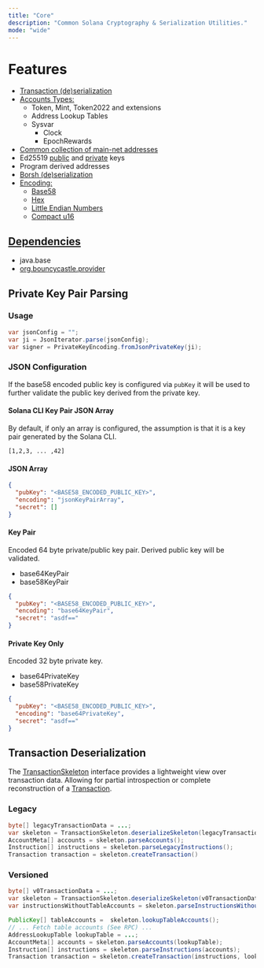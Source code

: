 ```yaml
---
title: "Core"
description: "Common Solana Cryptography & Serialization Utilities."
mode: "wide"
---
```


<Card title="GitHub Repository" icon="github" horizontal={true} href="https://github.com/sava-software/sava"/>

# Features

* [Transaction (de)serialization](#transaction-deserialization)
* [Accounts Types:](https://github.com/sava-software/sava/tree/main/core/src/main/java/software/sava/core/accounts)
  * Token, Mint, Token2022 and extensions
  * Address Lookup Tables
  * Sysvar
    * Clock
    * EpochRewards
* [Common collection of main-net addresses](https://github.com/sava-software/sava/blob/main/core/src/main/java/software/sava/core/accounts/SolanaAccounts.java)
* Ed25519 [public](https://github.com/sava-software/sava/blob/main/core/src/main/java/software/sava/core/accounts/PublicKey.java) and [private](https://github.com/sava-software/sava/blob/main/core/src/main/java/software/sava/core/accounts/Signer.java) keys
* Program derived addresses
* [Borsh (de)serialization](https://github.com/sava-software/sava/blob/main/core/src/main/java/software/sava/core/borsh/Borsh.java)
* [Encoding:](https://github.com/sava-software/sava/tree/main/core/src/main/java/software/sava/core/encoding)
  * [Base58](https://github.com/sava-software/sava/blob/main/core/src/main/java/software/sava/core/encoding/Base58.java)
  * [Hex](https://github.com/sava-software/sava/blob/main/core/src/main/java/software/sava/core/encoding/Jex.java)
  * [Little Endian Numbers](https://github.com/sava-software/sava/blob/main/core/src/main/java/software/sava/core/encoding/ByteUtil.java)
  * [Compact u16](https://github.com/sava-software/sava/blob/main/core/src/main/java/software/sava/core/encoding/CompactU16Encoding.java)

## [Dependencies](https://github.com/sava-software/sava/blob/main/core/src/main/java/module-info.java)
  - java.base
  - [org.bouncycastle.provider](https://www.bouncycastle.org/download/bouncy-castle-java/#latest)

## Private Key Pair Parsing

### Usage

```java
var jsonConfig = "";
var ji = JsonIterator.parse(jsonConfig);
var signer = PrivateKeyEncoding.fromJsonPrivateKey(ji);
```

### JSON Configuration

If the base58 encoded public key is configured via `pubKey` it will be used to further validate the public key derived
from the private key.

#### Solana CLI Key Pair JSON Array

By default, if only an array is configured, the assumption is that it is a key pair generated by the Solana CLI.

```
[1,2,3, ... ,42]
```

#### JSON Array

```json
{
  "pubKey": "<BASE58_ENCODED_PUBLIC_KEY>",
  "encoding": "jsonKeyPairArray",
  "secret": []
}
```

#### Key Pair

Encoded 64 byte private/public key pair. Derived public key will be validated.

* base64KeyPair
* base58KeyPair

```json
{
  "pubKey": "<BASE58_ENCODED_PUBLIC_KEY>",
  "encoding": "base64KeyPair",
  "secret": "asdf=="
}
```

#### Private Key Only

Encoded 32 byte private key.

* base64PrivateKey
* base58PrivateKey

```json
{
  "pubKey": "<BASE58_ENCODED_PUBLIC_KEY>",
  "encoding": "base64PrivateKey",
  "secret": "asdf=="
}
```

## Transaction Deserialization

The [TransactionSkeleton](https://github.com/sava-software/sava/blob/main/core/src/main/java/software/sava/core/tx/TransactionSkeleton.java)
interface provides a lightweight view over transaction data. Allowing for partial introspection or complete reconstruction of
a [Transaction](https://github.com/sava-software/sava/blob/main/core/src/main/java/software/sava/core/tx/Transaction.java).

### Legacy

```java
byte[] legacyTransactionData = ...;
var skeleton = TransactionSkeleton.deserializeSkeleton(legacyTransactionData);
AccountMeta[] accounts = skeleton.parseAccounts();
Instruction[] instructions = skeleton.parseLegacyInstructions();
Transaction transaction = skeleton.createTransaction()
```

### Versioned

```java
byte[] v0TransactionData = ...;
var skeleton = TransactionSkeleton.deserializeSkeleton(v0TransactionData);
var instructionsWithoutTableAccounts = skeleton.parseInstructionsWithoutTableAccounts();

PublicKey[] tableAccounts =  skeleton.lookupTableAccounts();
// ... Fetch table accounts (See RPC) ...
AddressLookupTable lookupTable = ...;
AccountMeta[] accounts = skeleton.parseAccounts(lookupTable);
Instruction[] instructions = skeleton.parseInstructions(accounts);
Transaction transaction = skeleton.createTransaction(instructions, lookupTable);
```
